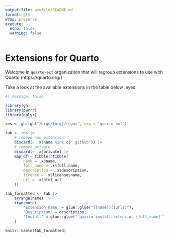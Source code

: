 ```yaml
---
output-file: profile/README.md
format: gfm
wrap: preserve
execute: 
  echo: false
  warning: false
---
```


# Extensions for Quarto

Welcome in `quarto-ext` organization that will regroup extensions to use with Quarto (https://quarto.org/)

Take a look at the available extensions in the table below :eyes: 

```r
#| message: false

library(gh)
library(purrr)
library(dplyr)

res <- gh::gh("/orgs/{org}/repos", org = "quarto-ext") 

tab <- res |> 
    # remove non extension
    discard(~ .x$name %in% c(".github")) |>
    # remove private
    discard(~ .x$private) |>
    map_df(~ tibble::tibble(
        name = .x$name,
        full_name = .x$full_name,
        description = .x$description,
        license = .x$license$name,
        url = .x$html_url
    ))

tab_formatted <- tab |>
    arrange(name) |>
    transmute(
        'Extension name' = glue::glue("[{name}]({url})"),
        'Description' = description,
        'Install' = glue::glue("`quarto install extension {full_name}`")
    )

knitr::kable(tab_formatted)
```